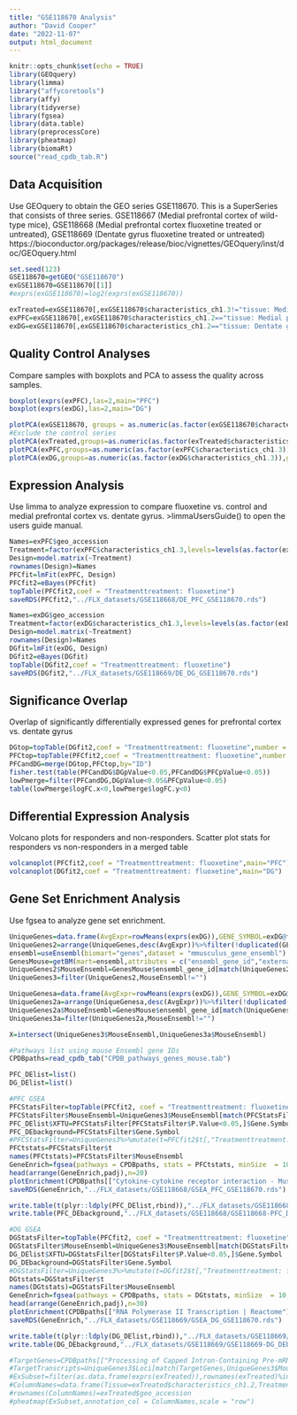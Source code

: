 ```yaml
---
title: "GSE118670 Analysis"
author: "David Cooper"
date: "2022-11-07"
output: html_document
---
```


```r
knitr::opts_chunk$set(echo = TRUE)
library(GEOquery)
library(limma)
library("affycoretools")
library(affy)
library(tidyverse)
library(fgsea)
library(data.table)
library(preprocessCore)
library(pheatmap)
library(biomaRt)
source("read_cpdb_tab.R")

```

## Data Acquisition

Use GEOquery to obtain the GEO series GSE118670. This is a SuperSeries that consists of three series. GSE118667 (Medial prefrontal cortex of wild-type mice), GSE118668 (Medial prefrontal cortex fluoxetine treated or untreated), GSE118669 (Dentate gyrus fluoxetine treated or untreated)
https://bioconductor.org/packages/release/bioc/vignettes/GEOquery/inst/doc/GEOquery.html

```r
set.seed(123)
GSE118670=getGEO("GSE118670")
exGSE118670=GSE118670[[1]]
#exprs(exGSE118670)=log2(exprs(exGSE118670))

exTreated=exGSE118670[,exGSE118670$characteristics_ch1.3!="tissue: Medial prefrontal cortex"]
exPFC=exGSE118670[,exGSE118670$characteristics_ch1.2=="tissue: Medial prefrontal cortex"]
exDG=exGSE118670[,exGSE118670$characteristics_ch1.2=="tissue: Dentate gyrus"]

```

## Quality Control Analyses 

Compare samples with boxplots and PCA to assess the quality across samples. 

```r
boxplot(exprs(exPFC),las=2,main="PFC")
boxplot(exprs(exDG),las=2,main="DG")

```

```r
plotPCA(exGSE118670, groups = as.numeric(as.factor(exGSE118670$characteristics_ch1.3)), groupnames = levels(as.factor(exGSE118670$characteristics_ch1.3)),outside=TRUE)
#Exclude the control series
plotPCA(exTreated,groups=as.numeric(as.factor(exTreated$characteristics_ch1.3)),groupnames=levels(as.factor(exTreated$characteristics_ch1.3)),outside=TRUE)
plotPCA(exPFC,groups=as.numeric(as.factor(exPFC$characteristics_ch1.3)),groupnames=levels(as.factor(exPFC$characteristics_ch1.3)),outside=TRUE)
plotPCA(exDG,groups=as.numeric(as.factor(exDG$characteristics_ch1.3)),groupnames=levels(as.factor(exDG$characteristics_ch1.3)),outside=TRUE)

```

## Expression Analysis

Use limma to analyze expression to compare fluoxetine vs. control and medial prefrontal cortex vs. dentate gyrus. >limmaUsersGuide() to open the users guide manual.

```r
Names=exPFC$geo_accession
Treatment=factor(exPFC$characteristics_ch1.3,levels=levels(as.factor(exPFC$characteristics_ch1.3))[c(2,1)])
Design=model.matrix(~Treatment)
rownames(Design)=Names
PFCfit=lmFit(exPFC, Design)
PFCfit2=eBayes(PFCfit)
topTable(PFCfit2,coef = "Treatmenttreatment: fluoxetine")
saveRDS(PFCfit2,"../FLX_datasets/GSE118668/DE_PFC_GSE118670.rds")

Names=exDG$geo_accession
Treatment=factor(exDG$characteristics_ch1.3,levels=levels(as.factor(exDG$characteristics_ch1.3))[c(2,1)])
Design=model.matrix(~Treatment)
rownames(Design)=Names
DGfit=lmFit(exDG, Design)
DGfit2=eBayes(DGfit)
topTable(DGfit2,coef = "Treatmenttreatment: fluoxetine")
saveRDS(DGfit2,"../FLX_datasets/GSE118669/DE_DG_GSE118670.rds")

```

## Significance Overlap 

Overlap of significantly differentially expressed genes for prefrontal cortex vs. dentate gyrus

```r
DGtop=topTable(DGfit2,coef = "Treatmenttreatment: fluoxetine",number = 100000)%>%mutate(DGpValue=P.Value)%>%dplyr::select(ID,DGpValue,logFC)
PFCtop=topTable(PFCfit2,coef = "Treatmenttreatment: fluoxetine",number = 100000)%>%mutate(PFCpValue=P.Value)%>%dplyr::select(ID,PFCpValue,logFC)
PFCandDG=merge(DGtop,PFCtop,by="ID")
fisher.test(table(PFCandDG$DGpValue<0.05,PFCandDG$PFCpValue<0.05))
lowPmerge=filter(PFCandDG,DGpValue<0.05&PFCpValue<0.05)
table(lowPmerge$logFC.x<0,lowPmerge$logFC.y<0)


```

## Differential Expression Analysis

Volcano plots for responders and non-responders.
Scatter plot stats for responders vs non-responders in a merged table

```r
volcanoplot(PFCfit2,coef = "Treatmenttreatment: fluoxetine",main="PFC")
volcanoplot(DGfit2,coef = "Treatmenttreatment: fluoxetine",main="DG")

```

## Gene Set Enrichment Analysis

Use fgsea to analyze gene set enrichment.

```r
UniqueGenes=data.frame(AvgExpr=rowMeans(exprs(exDG)),GENE_SYMBOL=exDG@featureData@data$`Gene Symbol`,Loci=rownames(exprs(exDG)))
UniqueGenes2=arrange(UniqueGenes,desc(AvgExpr))%>%filter(!duplicated(GENE_SYMBOL))%>%filter(GENE_SYMBOL!="")
ensembl=useEnsembl(biomart="genes",dataset = "mmusculus_gene_ensembl")
GenesMouse=getBM(mart=ensembl,attributes = c("ensembl_gene_id","external_gene_name","entrezgene_id"))
UniqueGenes2$MouseEnsembl=GenesMouse$ensembl_gene_id[match(UniqueGenes2$GENE_SYMBOL,GenesMouse$external_gene_name)]
UniqueGenes3=filter(UniqueGenes2,MouseEnsembl!="")

UniqueGenesa=data.frame(AvgExpr=rowMeans(exprs(exDG)),GENE_SYMBOL=exDG@featureData@data$ENTREZ_GENE_ID,Loci=rownames(exprs(exDG)))
UniqueGenes2a=arrange(UniqueGenesa,desc(AvgExpr))%>%filter(!duplicated(GENE_SYMBOL))%>%filter(GENE_SYMBOL!="")
UniqueGenes2a$MouseEnsembl=GenesMouse$ensembl_gene_id[match(UniqueGenes2a$GENE_SYMBOL,GenesMouse$entrezgene_id)]
UniqueGenes3a=filter(UniqueGenes2a,MouseEnsembl!="")

X=intersect(UniqueGenes3$MouseEnsembl,UniqueGenes3a$MouseEnsembl)

```

```r
#Pathways list using mouse Ensembl gene IDs
CPDBpaths=read_cpdb_tab("CPDB_pathways_genes_mouse.tab")

PFC_DElist=list()
DG_DElist=list()

#PFC GSEA
PFCStatsFilter=topTable(PFCfit2, coef = "Treatmenttreatment: fluoxetine", number = Inf)%>%filter(ID%in%UniqueGenes3$Loci)
PFCStatsFilter$MouseEnsembl=UniqueGenes3$MouseEnsembl[match(PFCStatsFilter$ID,UniqueGenes3$Loci)]
PFC_DElist$XFTU=PFCStatsFilter[PFCStatsFilter$P.Value<0.05,]$Gene.Symbol
PFC_DEbackground=PFCStatsFilter$Gene.Symbol
#PFCStatsFilter=UniqueGenes3%>%mutate(t=PFCfit2$t[,"Treatmenttreatment: fluoxetine"][match(UniqueGenes3$Loci,rownames(PFCfit2$t))])
PFCtstats=PFCStatsFilter$t
names(PFCtstats)=PFCStatsFilter$MouseEnsembl
GeneEnrich=fgsea(pathways = CPDBpaths, stats = PFCtstats, minSize  = 10, nPermSimple=10000)
head(arrange(GeneEnrich,padj),n=20)
plotEnrichment(CPDBpaths[["Cytokine-cytokine receptor interaction - Mus musculus (mouse) | KEGG"]], PFCtstats)
saveRDS(GeneEnrich,"../FLX_datasets/GSE118668/GSEA_PFC_GSE118670.rds")

write.table(t(plyr::ldply(PFC_DElist,rbind)),"../FLX_datasets/GSE118668/GSE118668-PFC_DElist.txt",sep = "\t",na = "",quote = FALSE,col.names = FALSE,row.names = FALSE)
write.table(PFC_DEbackground,"../FLX_datasets/GSE118668/GSE118668-PFC_DEbackground.txt",quote = FALSE,col.names = FALSE,row.names = FALSE)

#DG GSEA
DGStatsFilter=topTable(PFCfit2, coef = "Treatmenttreatment: fluoxetine", number = Inf)%>%filter(ID%in%UniqueGenes3$Loci)
DGStatsFilter$MouseEnsembl=UniqueGenes3$MouseEnsembl[match(DGStatsFilter$ID,UniqueGenes3$Loci)]
DG_DElist$XFTU=DGStatsFilter[DGStatsFilter$P.Value<0.05,]$Gene.Symbol
DG_DEbackground=DGStatsFilter$Gene.Symbol
#DGStatsFilter=UniqueGenes3%>%mutate(t=DGfit2$t[,"Treatmenttreatment: fluoxetine"][match(UniqueGenes3$Loci,rownames(DGfit2$t))])
DGtstats=DGStatsFilter$t
names(DGtstats)=DGStatsFilter$MouseEnsembl
GeneEnrich=fgsea(pathways = CPDBpaths, stats = DGtstats, minSize  = 10, nPermSimple=10000)
head(arrange(GeneEnrich,padj),n=30)
plotEnrichment(CPDBpaths[["RNA Polymerase II Transcription | Reactome"]], DGtstats)
saveRDS(GeneEnrich,"../FLX_datasets/GSE118669/GSEA_DG_GSE118670.rds")

write.table(t(plyr::ldply(DG_DElist,rbind)),"../FLX_datasets/GSE118669/GSE118669-DG_DElist.txt",sep = "\t",na = "",quote = FALSE,col.names = FALSE,row.names = FALSE)
write.table(DG_DEbackground,"../FLX_datasets/GSE118669/GSE118669-DG_DEbackground.txt",quote = FALSE,col.names = FALSE,row.names = FALSE)

```

```r
#TargetGenes=CPDBpaths[["Processing of Capped Intron-Containing Pre-mRNA | Reactome"]]
#TargetTranscripts=UniqueGenes3$Loci[match(TargetGenes,UniqueGenes3$MouseEnsembl)][!is.na(TargetTranscripts)]
#ExSubset=filter(as.data.frame(exprs(exTreated)),rownames(exTreated)%in%TargetTranscripts)
#ColumnNames=data.frame(Tissue=exTreated$characteristics_ch1.2,Treatment=exTreated$characteristics_ch1.3)
#rownames(ColumnNames)=exTreated$geo_accession
#pheatmap(ExSubset,annotation_col = ColumnNames,scale = "row")

```
